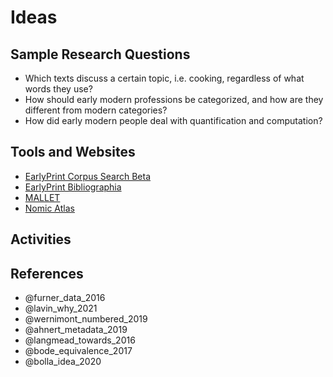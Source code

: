 # Ideas

## Sample Research Questions

- Which texts discuss a certain topic, i.e. cooking, regardless of what words they use?
- How should early modern professions be categorized, and how are they different from modern categories?
- How did early modern people deal with quantification and computation?

## Tools and Websites

- [EarlyPrint Corpus Search Beta](https://eplab.artsci.wustl.edu/corpus-frontend-3.1.1-SNAPSHOT/earlyprint/search/)
- [EarlyPrint Bibliographia](https://earlyprint.org/bibliographia/)
- [MALLET](https://mimno.github.io/Mallet/index)
- [Nomic Atlas](https://atlas.nomic.ai/)

## Activities

## References

- @furner_data_2016
- @lavin_why_2021
- @wernimont_numbered_2019
- @ahnert_metadata_2019
- @langmead_towards_2016
- @bode_equivalence_2017
- @bolla_idea_2020 
